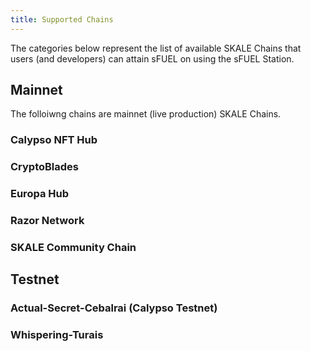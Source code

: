 ```yaml
---
title: Supported Chains
---
```


The categories below represent the list of available SKALE Chains that users (and developers) can attain sFUEL on using the sFUEL Station.

## Mainnet

The folloiwng chains are mainnet (live production) SKALE Chains.

### Calypso NFT Hub
### CryptoBlades
### Europa Hub
### Razor Network
### SKALE Community Chain

## Testnet

### Actual-Secret-Cebalrai (Calypso Testnet)
### Whispering-Turais

